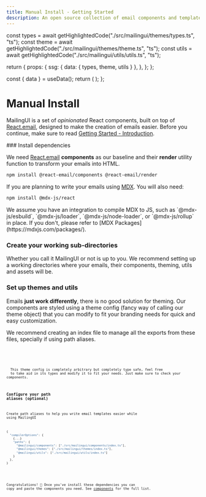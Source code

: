 ```yaml
---
title: Manual Install - Getting Started
description: An open source collection of email components and templates
---
```




  const types = await getHighlightedCode("./src/mailingui/themes/types.ts", "ts");
  const theme = await getHighlightedCode("./src/mailingui/themes/theme.ts", "ts");
  const utils = await getHighlightedCode("./src/mailingui/utils/utils.ts", "ts");

  return {
    props: {
      ssg: {
        data: {
          types,
          theme,
          utils
        }
      },
    },
  };
};


  const { data } = useData();
  return ( <Codeblock code={data[name]} filename={filename} lang={lang} /> );
};

# Manual Install

MailingUI is a set of _opinionated_ React components, built on top of [React.email](https://react.email), designed to make the creation of emails easier. Before you continue, make sure to read [Getting Started - Introduction](/docs/guide/introduction).

<Steps>
### Install dependencies

We need [React.email](https://react.email) **components** as our baseline and their **render** utility function to transform your emails into HTML.

```bash
npm install @react-email/components @react-email/render
```

If you are planning to write your emails using [MDX](https://mdxjs.com). You will also need:

```bash
npm install @mdx-js/react
```

<Callout type="warning" emoji="⚠️">
  We assume you have an integration to compile MDX to JS, such as
  `@mdx-js/esbuild`, `@mdx-js/loader`, `@mdx-js/node-loader`, or
  `@mdx-js/rollup` in place. If you don't, please refer to [MDX
  Packages](https://mdxjs.com/packages/).
</Callout>

### Create your working sub-directories

Whether you call it MailingUI or not is up to you. We recommend setting up a working directories where your emails, their components, theming, utils and assets will be.

<FileTree>
  <FileTree.Folder name="src" defaultOpen>
    <FileTree.Folder name="emails" defaultOpen>
      <FileTree.Folder name="assets" defaultOpen />
    </FileTree.Folder>
    <FileTree.Folder name="mailingui" defaultOpen>
      <FileTree.Folder name="components" defaultOpen />
      <FileTree.Folder name="themes" defaultOpen />
      <FileTree.Folder name="utils" defaultOpen />
    </FileTree.Folder>
  </FileTree.Folder>
</FileTree>

### Set up themes and utils

Emails **just work differently**, there is no good solution for theming. Our components are styled using a theme config (fancy way of calling our theme object) that you can modify to fit your branding needs for quick and easy customization.

<Callout type="info" emoji="ℹ️">
 We recommend creating an index file to manage all the exports from these files, specially if using path aliases.
</Callout>

<Code name="types" filename="/themes/types.ts" lang="ts"  />

<Code name="theme" filename="/themes/theme.ts" lang="ts"  />

<Code name="utils" filename="/utils/utils.ts" lang="ts"  />


<Callout type="warning" emoji="⚠️">
  This theme config is completely arbitrary but completely type safe, feel free
  to take aid in its types and modify it to fit your needs. Just make sure to check your components.
</Callout>

### Configure your path aliases (optional)

Create path aliases to help you write email templates easier while using MailingUI

```ts copy
{
  "compilerOptions": {
    {...}
    "paths": {
      "@mailingui/components": ["./src/mailingui/components/index.ts"],
      "@mailingui/themes": ["./src/mailingui/themes/index.ts"],
      "@mailingui/utils": ["./src/mailingui/utils/index.ts"]
    }
  },
}
```

</Steps>

Congratulations! 🥳 Once you've install these dependencies you can copy and paste the components you need. See [components](/docs/components) for the full list.
